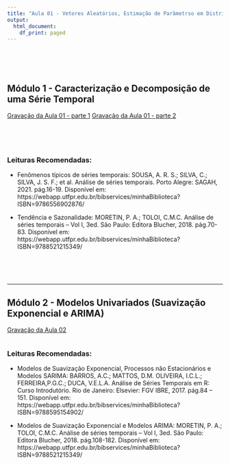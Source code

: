```yaml
---
title: "Aula 01 - Vetores Aleatórios, Estimação de Parâmetrso em Distribuições Multivariadas e Análise de Componentes Principais"
output:
  html_document:
    df_print: paged
---
```


<br>
<br>
<br>

## Módulo 1 - Caracterização e Decomposição de uma Série Temporal

[Gravação da Aula 01 - parte 1](https://drive.google.com/file/d/1jKegswYK8uB6ZNEIRPK7Hr3UUXhfCczu/view)
[Gravação da Aula 01 - parte 2](https://drive.google.com/file/d/1KAAf01NgD5x5RU-osL9NNQhxC1nL-Ysk/view)

<br>
<br>



```r

```

### Leituras Recomendadas:
- Fenômenos típicos de séries temporais: SOUSA, A. R. S.; SILVA, C.; SILVA, J. S. F.; et al. Análise de séries temporais. Porto Alegre: SAGAH, 2021. pág.16-19. Disponível em: https://webapp.utfpr.edu.br/bibservices/minhaBiblioteca?ISBN=9786556902876/

- Tendência e Sazonalidade: MORETIN, P. A.; TOLOI, C.M.C. Análise de séries temporais – Vol I, 3ed. São Paulo: Editora Blucher, 2018. pág.70-83. Disponível em: https://webapp.utfpr.edu.br/bibservices/minhaBiblioteca?ISBN=9788521215349/


<br>
<br>
<br>

---

## Módulo 2 - Modelos Univariados (Suavização Exponencial e ARIMA)

[Gravação da Aula 02](https://drive.google.com/file/d/10xH0SvCu43GUXRnbvF8Jem2i6kLBaxI_/view)


```r

```



### Leituras Recomendadas:
- Modelos de Suavização Exponencial, Processos não Estacionários e Modelos SARIMA: BARROS, A.C.; MATTOS, D.M. OLIVEIRA, I.C.L.; FERREIRA,P.G.C.; DUCA, V.E.L.A. Análise de Séries Temporais em R: Curso Introdutório. Rio de Janeiro: Elsevier: FGV IBRE, 2017. pág.84 – 151. Disponível em: https://webapp.utfpr.edu.br/bibservices/minhaBiblioteca?ISBN=9788595154902/

- Modelos de Suavização Exponencial e Modelos ARIMA: MORETIN, P. A.; TOLOI, C.M.C. Análise de séries temporais – Vol I, 3ed. São Paulo: Editora Blucher, 2018. pág.108-182. Disponível em: https://webapp.utfpr.edu.br/bibservices/minhaBiblioteca?ISBN=9788521215349/
